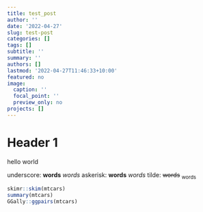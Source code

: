 ```yaml
---
title: test_post
author: ''
date: '2022-04-27'
slug: test-post
categories: []
tags: []
subtitle: ''
summary: ''
authors: []
lastmod: '2022-04-27T11:46:33+10:00'
featured: no
image:
  caption: ''
  focal_point: ''
  preview_only: no
projects: []
---
```


# Header 1

hello world 

underscore: __words__ _words_
askerisk: **words** *words*
tilde: ~~words~~ ~words~

```r
skimr::skim(mtcars)
summary(mtcars)
GGally::ggpairs(mtcars)
```